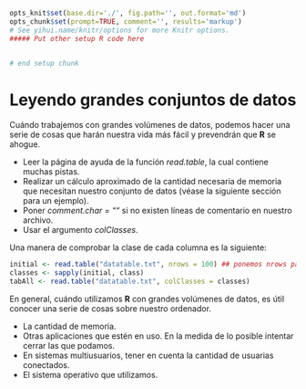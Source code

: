 ```r
opts_knit$set(base.dir='./', fig.path='', out.format='md')
opts_chunk$set(prompt=TRUE, comment='', results='markup')
# See yihui.name/knitr/options for more Knitr options.
##### Put other setup R code here


# end setup chunk
```
# Leyendo grandes conjuntos de datos

Cuándo trabajemos con grandes volúmenes de datos, podemos hacer una serie de cosas que harán nuestra vida más fácil y prevendrán que __R__ se ahogue.

+ Leer la página de ayuda de la función _read.table_, la cual contiene muchas pistas.
+ Realizar un cálculo aproximado de la cantidad necesaria de memoria que necesitan nuestro conjunto de datos (véase la siguiente sección para un ejemplo).
+ Poner _comment.char = ""_ si no existen líneas de comentario en nuestro archivo.
+ Usar el argumento _colClasses_. 

Una manera de comprobar la clase de cada columna es la siguiente:

```r
initial <- read.table("datatable.txt", nrows = 100) ## ponemos nrows para un mejor uso de memoria
classes <- sapply(initial, class)
tabAll <- read.table("datatable.txt", colClasses = classes)

```

En general, cuándo utilizamos __R__ con grandes volúmenes de datos, es útil conocer una serie de cosas sobre nuestro ordenador.

+ La cantidad de memoria.
+ Otras aplicaciones que estén en uso. En la medida de lo posible intentar cerrar las que podamos.
+ En sistemas multiusuarios, tener en cuenta la cantidad de usuarias conectados.
+ El sistema operativo que utilizamos.